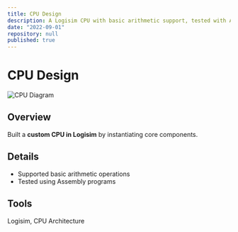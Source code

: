 ```yaml
---
title: CPU Design
description: A Logisim CPU with basic arithmetic support, tested with Assembly.
date: "2022-09-01"
repository: null
published: true
---
```


# CPU Design 
![CPU Diagram](/cpu.png)

## Overview
Built a **custom CPU in Logisim** by instantiating core components.

## Details
- Supported basic arithmetic operations  
- Tested using Assembly programs  

## Tools
Logisim, CPU Architecture